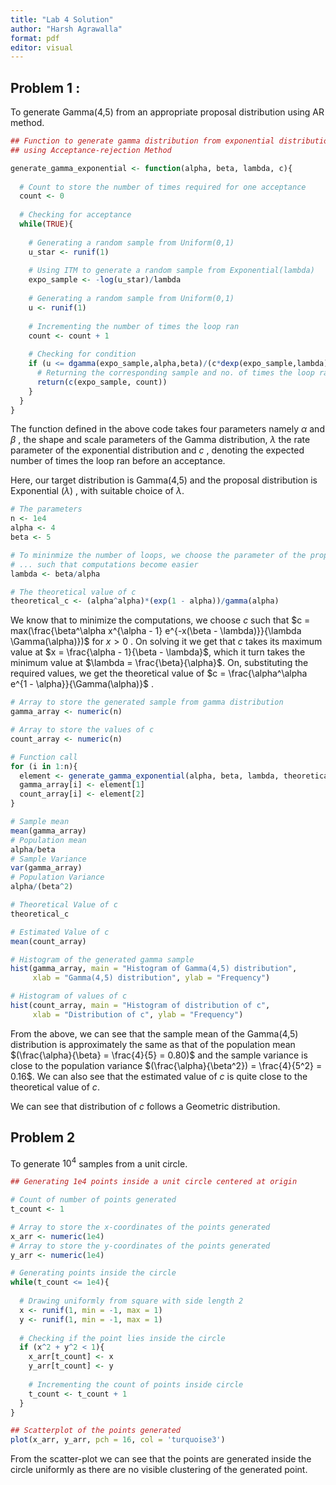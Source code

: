 ```yaml
---
title: "Lab 4 Solution"
author: "Harsh Agrawalla"
format: pdf
editor: visual
---
```


## Problem 1 :

To generate Gamma(4,5) from an appropriate proposal distribution using AR method.

```r

## Function to generate gamma distribution from exponential distribution 
## using Acceptance-rejection Method

generate_gamma_exponential <- function(alpha, beta, lambda, c){
  
  # Count to store the number of times required for one acceptance
  count <- 0
  
  # Checking for acceptance
  while(TRUE){
    
    # Generating a random sample from Uniform(0,1)
    u_star <- runif(1)
    
    # Using ITM to generate a random sample from Exponential(lambda)
    expo_sample <- -log(u_star)/lambda
    
    # Generating a random sample from Uniform(0,1)
    u <- runif(1)
    
    # Incrementing the number of times the loop ran
    count <- count + 1
    
    # Checking for condition
    if (u <= dgamma(expo_sample,alpha,beta)/(c*dexp(expo_sample,lambda))){
      # Returning the corresponding sample and no. of times the loop ran
      return(c(expo_sample, count))
    }
  }
}
```

The function defined in the above code takes four parameters namely $\alpha$ and $\beta$ , the shape and scale parameters of the Gamma distribution, $\lambda$ the rate parameter of the exponential distribution and $c$ , denoting the expected number of times the loop ran before an acceptance.

Here, our target distribution is Gamma(4,5) and the proposal distribution is Exponential $(\lambda)$ , with suitable choice of $\lambda$.

```r
# The parameters
n <- 1e4
alpha <- 4
beta <- 5

# To mininmize the number of loops, we choose the parameter of the proposal 
# ... such that computations become easier
lambda <- beta/alpha

# The theoretical value of c
theoretical_c <- (alpha^alpha)*(exp(1 - alpha))/gamma(alpha)
```

We know that to minimize the computations, we choose $c$ such that $c = max(\frac{\beta^\alpha x^{\alpha - 1} e^{-x(\beta - \lambda)}}{\lambda \Gamma(\alpha)})$ for $x>0$ . On solving it we get that $c$ takes its maximum value at $x = \frac{\alpha - 1}{\beta - \lambda}$, which it turn takes the minimum value at $\lambda = \frac{\beta}{\alpha}$. On, substituting the required values, we get the theoretical value of $c = \frac{\alpha^\alpha e^{1 - \alpha}}{\Gamma(\alpha)}$ .

```r
# Array to store the generated sample from gamma distribution
gamma_array <- numeric(n)

# Array to store the values of c
count_array <- numeric(n)

# Function call
for (i in 1:n){
  element <- generate_gamma_exponential(alpha, beta, lambda, theoretical_c)
  gamma_array[i] <- element[1]
  count_array[i] <- element[2]
}

# Sample mean
mean(gamma_array)
# Population mean
alpha/beta
# Sample Variance
var(gamma_array)
# Population Variance
alpha/(beta^2)

# Theoretical Value of c
theoretical_c

# Estimated Value of c
mean(count_array)

# Histogram of the generated gamma sample
hist(gamma_array, main = "Histogram of Gamma(4,5) distribution", 
     xlab = "Gamma(4,5) distribution", ylab = "Frequency")

# Histogram of values of c
hist(count_array, main = "Histogram of distribution of c", 
     xlab = "Distribution of c", ylab = "Frequency")
```

From the above, we can see that the sample mean of the Gamma(4,5) distribution is approximately the same as that of the population mean $(\frac{\alpha}{\beta} = \frac{4}{5} = 0.80)$ and the sample variance is close to the population variance $(\frac{\alpha}{\beta^2}) = \frac{4}{5^2} = 0.16$. We can also see that the estimated value of $c$ is quite close to the theoretical value of $c$.

We can see that distribution of $c$ follows a Geometric distribution.

## Problem 2

To generate $10^4$ samples from a unit circle.

```r

## Generating 1e4 points inside a unit circle centered at origin

# Count of number of points generated
t_count <- 1

# Array to store the x-coordinates of the points generated 
x_arr <- numeric(1e4)
# Array to store the y-coordinates of the points generated
y_arr <- numeric(1e4)

# Generating points inside the circle
while(t_count <= 1e4){
  
  # Drawing uniformly from square with side length 2
  x <- runif(1, min = -1, max = 1)
  y <- runif(1, min = -1, max = 1)
  
  # Checking if the point lies inside the circle
  if (x^2 + y^2 < 1){
    x_arr[t_count] <- x
    y_arr[t_count] <- y
    
    # Incrementing the count of points inside circle
    t_count <- t_count + 1
  }
}

## Scatterplot of the points generated
plot(x_arr, y_arr, pch = 16, col = 'turquoise3')
```

From the scatter-plot we can see that the points are generated inside the circle uniformly as there are no visible clustering of the generated point.
